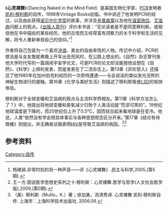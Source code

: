 《'''心灵裸舞'''》（Dancing Naked in the Mind Field）是美国生物化学家、[[PCR|PCR]]发明者[[凯利·穆利斯|凯利·穆利斯]]的自传，1998年Vintage Books初版。书中讲述了他发明PCR的经过，以及由此获得[[诺贝尔化学奖|诺贝尔化学奖]]的故事，并涉及[[辛普森案|辛普森案]]以及他在[[温室效应|温室效应]]、[[艾滋病|艾滋病]]问题上的观点。《[[出版人周刊|出版人周刊]]》评价本书说：“无论读者是不是同意穆利斯，或相信他在书中描绘的某些经历，他的古怪而又经常富有洞察力的关于科学和生活的见解，将令人重新审视自己的信仰。”<ref>杨建邺.非常时刻的另一种声音——评《心灵裸舞》.民主与科学,2005,(第5期).</ref>

作者将自己包装为一个喜欢[[冲浪|冲浪]]、美女的自由率性的人物。传记中介绍，PCR的想法是与女友詹妮弗晚上开车出去兜风时，在公路上想出的。《自然》杂志曾刊发他大学时代写的一篇胡闹宇宙学论文，可是PCR的论文却没能按他设想在《自然》、《科学》上顺利发表，而是发表在了二流杂志上。第13章《异形禁入》还描述了他1985年在加州伯克利经历的一次奇特遭遇——与会说话的类似发光浣熊的神秘生物进行的接触。第16章《化学与美好生活》则描述了穆利斯吸食[[LSD|LSD]]的愉快体验。

穆利斯对于全球变暖和艾滋病的观点与主流科学界相左。第11章《科学方法怎么了？》中，他提出将地球变暖和臭氧减少归咎于人类活动是“荒谬可笑的”。19世纪地球温度是下降的，而20世纪仅上升了0.5℃，因而综合起来看地球是在变冷。他说，人类“依然没有学会把具体事实与各种思想观念区分开来。”第17章《结论有待商榷》则提出，并无确凿证据表明[[HIV|HIV]]是导致艾滋病的病因。<ref>王一方.图说医学思想史系列之十:穆利斯：心灵裸舞.医学与哲学(人文社会医学版),2009,(第0期).</ref><ref>（美）穆利斯（Mullis，K.）著；徐加勇，汤清秀译. 心灵裸舞 凯利·穆利斯自传. 上海市：上海科学技术出版社, 2006.06. </ref>

==参考资料==
{{reflist}}

[[Category:自传|Category:自传]]